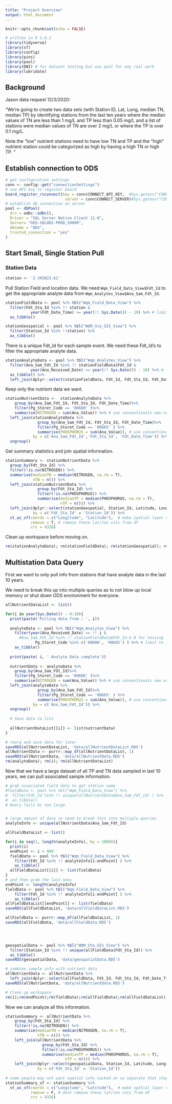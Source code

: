 ```yaml
---
title: "Project Overview"
output: html_document
---
```


```r
knitr::opts_chunk$set(echo = FALSE)

# written in R 3.6.2
library(tidyverse)
library(sf)
library(config)
library(pins)
library(pool)
library(DBI) # for dataset testing but use pool for any real work
library(lubridate)
```

## Background

Jason data request 12/3/2020:

"We're going to create two data sets (with Station ID, Lat, Long, median TN, median TP) by identifying stations from the last ten years where the median values of TN are less than 1 mg/L and TP less than 0.05 mg/L and a list of stations were median values of TN are over 2 mg/L or where the TP is over 0.1 mg/L.

Note the "low" nutrient stations need to have low TN and TP and the "high" nutrient station could be categorized as high by having a high TN or high TP. "


## Establish connection to ODS

```r
# get configuration settings
conn <- config::get("connectionSettings")
# use API key to register board
board_register_rsconnect(key = conn$CONNECT_API_KEY,  #Sys.getenv("CONNECT_API_KEY"),
                          server = conn$CONNECT_SERVER)#Sys.getenv("CONNECT_SERVER"))
# establish db connection on server
pool <- dbPool(
  drv = odbc::odbc(),
  Driver = "SQL Server Native Client 11.0", 
  Server= "DEQ-SQLODS-PROD,50000",
  dbname = "ODS",
  trusted_connection = "yes"
)

```

## Start Small, Single Station Pull

### Station Data

```r
station <- '2-JKS023.61'
```

Pull Station Field and location data. We need `Wqm_Field_Data_View$Fdt_Id` to get the appropriate analyte data from `Wqm_Analytes_View$Ana_Sam_Fdt_Id`.

```r
stationFieldData <- pool %>% tbl("Wqm_Field_Data_View") %>%
  filter(Fdt_Sta_Id %in% !! station &
           year(Fdt_Date_Time) >= year(!! Sys.Date()) - 10) %>% # limit to last 10 years of data on database side
  as_tibble()

stationGeospatial <- pool %>% tbl("WQM_Sta_GIS_View") %>%
  filter(Station_Id %in% !!station) %>%
  as_tibble()
```

There is a unique Fdt_Id for each sample event. We need these Fdt_Id's to filter the appropriate analyte data.

```r
stationAnalyteData <- pool %>% tbl("Wqm_Analytes_View") %>%
  filter(Ana_Sam_Fdt_Id %in% !! stationFieldData$Fdt_Id &
           year(Ana_Received_Date) >= year(!! Sys.Date()) - 10) %>% # limit to last 10 years of data on database side
  as_tibble() %>%
  left_join(dplyr::select(stationFieldData, Fdt_Id, Fdt_Sta_Id, Fdt_Date_Time), by = c("Ana_Sam_Fdt_Id" = "Fdt_Id")) 
```

Keep only the nutrient data we want.

```r
stationNutrientData <-  stationAnalyteData %>%
    group_by(Ana_Sam_Fdt_Id, Fdt_Sta_Id, Fdt_Date_Time)%>%
    filter(Pg_Storet_Code == '00600' )%>%
    summarise(NITROGEN = sum(Ana_Value)) %>% # use conventionals new naming format
  left_join(stationAnalyteData %>%
              group_by(Ana_Sam_Fdt_Id, Fdt_Sta_Id, Fdt_Date_Time)%>%
              filter(Pg_Storet_Code == '00665' ) %>%
              summarise(PHOSPHORUS = sum(Ana_Value)), # use conventionals new naming format
            by = c('Ana_Sam_Fdt_Id','Fdt_Sta_Id', 'Fdt_Date_Time')) %>%
  ungroup()

```
Get summary statistics and join spatial information.

```r
stationSummary <- stationNutrientData %>%
  group_by(Fdt_Sta_Id) %>%
  filter(!is.na(NITROGEN)) %>%
  summarise(medianTN = median(NITROGEN, na.rm = T),
            nTN = n()) %>%
  left_join(stationNutrientData %>% 
              group_by(Fdt_Sta_Id) %>%
              filter(!is.na(PHOSPHORUS)) %>%
              summarise(medianTP = median(PHOSPHORUS, na.rm = T),
                        nTP = n())) %>%
  left_join(dplyr::select(stationGeospatial, Station_Id, Latitude, Longitude, Deq_Region, County_City, Basin, Huc6_Vahu6, Huc6_Huc_8_Name),
            by = c('Fdt_Sta_Id' = 'Station_Id')) %>%
  st_as_sf(coords = c("Longitude", "Latitude"),  # make spatial layer using these columns
           remove = T, # remove these lat/lon cols from df
           crs = 4326) 

```
Clean up workspace before moving on.

```r
rm(stationAnalyteData); rm(stationFieldData); rm(stationGeospatial); rm(stationNutrientData); rm(stationSummary);rm(station)
```




## Multistation Data Query

First we want to only pull info from stations that have analyte data in the last 10 years.

We need to break this up into multiple queries as to not blow up local memory or shut down ODS environment for everyone.

```r
allNutrientDataList <- list()

for(i in year(Sys.Date()) - 0:10){
  print(paste('Pulling data from : ', i))
  
  analyteData <- pool %>% tbl("Wqm_Analytes_View") %>%
    filter(year(Ana_Received_Date) >= !! i &
      #Ana_Sam_Fdt_Id %in% !! stationFieldData$Fdt_Id & # for testing
             Pg_Storet_Code %in% c('00600', '00665') ) %>% # limit to last 10 years of data on database side
    as_tibble()
  
  print(paste( i, ' Analyte Data complete'))
  
  nutrientData <- analyteData %>%
    group_by(Ana_Sam_Fdt_Id)%>%
    filter(Pg_Storet_Code == '00600' )%>%
    summarise(NITROGEN = sum(Ana_Value)) %>% # use conventionals new naming format
  left_join(analyteData %>%
              group_by(Ana_Sam_Fdt_Id)%>%
              filter(Pg_Storet_Code == '00665' ) %>%
              summarise(PHOSPHORUS = sum(Ana_Value)), # use conventionals new naming format
            by = c('Ana_Sam_Fdt_Id')) %>%
  ungroup()
  
  # Save data to list
  
  allNutrientDataList[[i]] <- list(nutrientData)
}

# reorg and save data for later
saveRDS(allNutrientDataList, 'data/allNutrientDataList.RDS')
allNutrientData <- purrr::map_df(allNutrientDataList, 1)
saveRDS(allNutrientData, 'data/allNutrientData.RDS')
rm(analyteData); rm(i); rm(allNutrientDataList)
```

Now that we have a large dataset of all TP and TN data sampled in last 10 years, we can pull associated sample information.

```r
# grab associated field data to get station name
#fieldData <- pool %>% tbl("Wqm_Field_Data_View") %>%
#  filter(Fdt_Id %in% !! unique(allNutrientData$Ana_Sam_Fdt_Id) ) %>%
#  as_tibble()   
# Query fails bc too large


# large amount of data so need to break this into multiple queries
analyteInfo <- unique(allNutrientData$Ana_Sam_Fdt_Id)

allFieldDataList <- list()

for(i in seq(1, length(analyteInfo), by = 1000)){ 
  print(i)
  endPoint <- i + 999
  fieldData <- pool %>% tbl("Wqm_Field_Data_View") %>%
    filter(Fdt_Id %in% !! analyteInfo[i:endPoint] ) %>%
    as_tibble() 
  allFieldDataList[[i]] <- list(fieldData)
}
# and then grab the last ones
endPoint <- length(analyteInfo)
fieldData <- pool %>% tbl("Wqm_Field_Data_View") %>%
    filter(Fdt_Id %in% !! analyteInfo[i:endPoint] ) %>%
    as_tibble() 
allFieldDataList[[endPoint]] <- list(fieldData)
saveRDS(allFieldDataList, 'data/allFieldDataList.RDS')

allFieldData <- purrr::map_df(allFieldDataList, 1)
saveRDS(allFieldData, 'data/allFieldData.RDS')

    


geospatialData <- pool %>% tbl("WQM_Sta_GIS_View") %>%
  filter(Station_Id %in% !! unique(allFieldData$Fdt_Sta_Id)) %>%
  as_tibble()
saveRDS(geospatialData, 'data/geospatialData.RDS')

# combine sample info with nutrient data
allNutrientData <- allNutrientData %>%
  left_join(dplyr::select(allFieldData, Fdt_Id, Fdt_Sta_Id, Fdt_Date_Time), by = c("Ana_Sam_Fdt_Id" = "Fdt_Id")) 
saveRDS(allNutrientData, 'data/allNutrientData.RDS')

# Clean up workspace
rm(i);rm(endPoint);rm(fieldData);rm(allFieldData);rm(allFieldDataList); rm(analyteInfo)
```

Now we can analyze all this information.

```r
stationSummary <- allNutrientData %>%
    group_by(Fdt_Sta_Id) %>%
    filter(!is.na(NITROGEN)) %>%
    summarise(medianTN = median(NITROGEN, na.rm = T),
              nTN = n()) %>%
    left_join(allNutrientData %>% 
                group_by(Fdt_Sta_Id) %>%
                filter(!is.na(PHOSPHORUS)) %>%
                summarise(medianTP = median(PHOSPHORUS, na.rm = T),
                          nTP = n())) %>%
    left_join(dplyr::select(geospatialData, Station_Id, Latitude, Longitude, Deq_Region, County_City, Basin, Huc6_Vahu6, Huc6_Huc_8_Name),
              by = c('Fdt_Sta_Id' = 'Station_Id'))
  
# some people may not want spatial info tacked on so separate that step
stationSummary_sf <- stationSummary %>%
  st_as_sf(coords = c("Longitude", "Latitude"),  # make spatial layer using these columns
           remove = F, # dont remove these lat/lon cols from df
           crs = 4326) 
```
